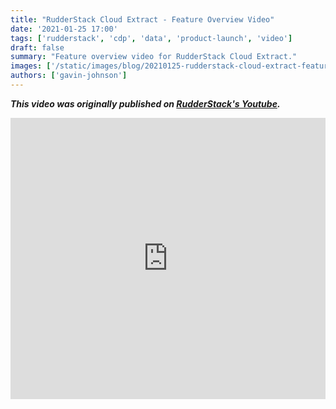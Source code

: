 ```yaml
---
title: "RudderStack Cloud Extract - Feature Overview Video"
date: '2021-01-25 17:00'
tags: ['rudderstack', 'cdp', 'data', 'product-launch', 'video']
draft: false
summary: "Feature overview video for RudderStack Cloud Extract."
images: ['/static/images/blog/20210125-rudderstack-cloud-extract-feature-overview-video/hero.png']
authors: ['gavin-johnson']
---
```


***This video was originally published on [RudderStack's Youtube](https://youtu.be/HZDX7TVf848).***
<br />

<iframe
  width="100%"
  height="450"
  src="https://www.youtube.com/embed/HZDX7TVf848"
  frameBorder="0"
  allow="accelerometer; autoplay; encrypted-media; gyroscope; picture-in-picture"
  allowFullScreen
></iframe>
